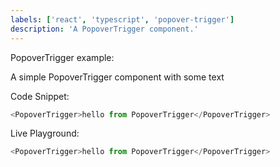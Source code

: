 ```yaml
---
labels: ['react', 'typescript', 'popover-trigger']
description: 'A PopoverTrigger component.'
---
```



PopoverTrigger example:

A simple PopoverTrigger component with some text

Code Snippet:
```js
<PopoverTrigger>hello from PopoverTrigger</PopoverTrigger>
```


Live Playground:
```js live
<PopoverTrigger>hello from PopoverTrigger</PopoverTrigger>
```
